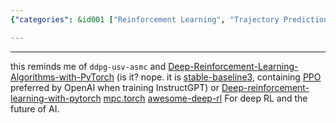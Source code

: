 ```yaml
---
{"categories": &id001 ["Reinforcement Learning", "Trajectory Prediction", "Model Predictive Control", "ddpg-usv-asmc", "Deep-Reinforcement-Learning-Algorithms-with-PyTorch", "stable-baselines3", "PPO"], "category": "Reinforcement Learning", "date": "2022-12-07 10:01:35", "description": "This article delves into Reinforcement Learning (RL), trajectory prediction, and model predictive control. It highlights related projects such as ddpg-usv-asmc, Deep-Reinforcement-Learning-Algorithms-with-PyTorch, stable-baselines3, and PPO. Additionally, it provides further resources for exploring deep RL.", "tags": *id001, "title": "RL, trajectory prediction, model predictive control"}

---
```


------
this reminds me of `ddpg-usv-asmc` and [Deep-Reinforcement-Learning-Algorithms-with-PyTorch](https://github.com/p-christ/Deep-Reinforcement-Learning-Algorithms-with-PyTorch) (is it? nope. it is [stable-baseline3](https://github.com/DLR-RM/stable-baselines3), containing [PPO](https://openai.com/blog/openai-baselines-ppo/) preferred by OpenAI when training InstructGPT) or [Deep-reinforcement-learning-with-pytorch](https://github.com/sweetice/Deep-reinforcement-learning-with-pytorch)
[mpc.torch](https://locuslab.github.io/mpc.pytorch/)
[awesome-deep-rl](https://github.com/tigerneil/awesome-deep-rl) For deep RL and the future of AI.
